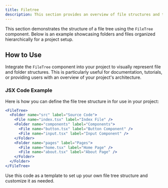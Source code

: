 ---
title: Filetree
description: This section provides an overview of file structures and their implementation using the FileTree component.
---

This section demonstrates the structure of a file tree using the `FileTree` component. Below is an example showcasing folders and files organized hierarchically for a project setup.

<FileTree>
  <Folder name="src" label="Source Code">
    <File name="index.tsx" label="Index File" />
    <Folder name="components" label="Components">
      <File name="button.tsx" label="Button Component" />
      <File name="input.tsx" label="Input Component" />
    </Folder>
    <Folder name="pages" label="Pages">
      <File name="home.tsx" label="Home Page" />
      <File name="about.tsx" label="About Page" />
    </Folder>
  </Folder>
</FileTree>

## How to Use

Integrate the `FileTree` component into your project to visually represent file and folder structures. This is particularly useful for documentation, tutorials, or providing users with an overview of your project's architecture.

### JSX Code Example

Here is how you can define the file tree structure in for use in your project:

```jsx
<FileTree>
  <Folder name="src" label="Source Code">
    <File name="index.tsx" label="Index File" />
    <Folder name="components" label="Components">
      <File name="button.tsx" label="Button Component" />
      <File name="input.tsx" label="Input Component" />
    </Folder>
    <Folder name="pages" label="Pages">
      <File name="home.tsx" label="Home Page" />
      <File name="about.tsx" label="About Page" />
    </Folder>
  </Folder>
</FileTree>
```

Use this code as a template to set up your own file tree structure and customize it as needed.